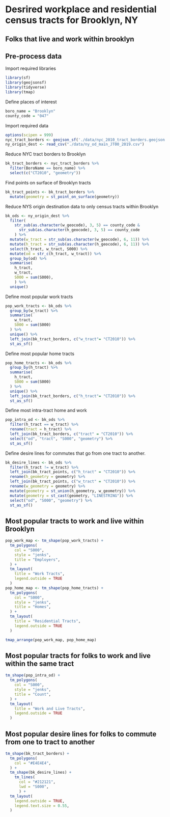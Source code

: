 # Desrired workplace and residential census tracts for Brooklyn, NY
## Folks that live and work within brooklyn

## Pre-process data
Import required libraries
```r
library(sf)
library(geojsonsf)
library(tidyverse)
library(tmap)
```

Define places of interest
```r
boro_name = "Brooklyn"
county_code = "047"
```

Import required data
```r
options(scipen = 999)
nyc_tract_borders <- geojson_sf('./data/nyc_2010_tract_borders.geojson')
ny_origin_dest <- read_csv("./data/ny_od_main_JT00_2019.csv")
```

Reduce NYC tract borders to Brooklyn
```r
bk_tract_borders <- nyc_tract_borders %>%
  filter(BoroName == boro_name) %>%
  select(c("CT2010", "geometry"))
```

Find points on surface of Brooklyn tracts
```r
bk_tract_points <- bk_tract_borders %>%
  mutate(geometry = st_point_on_surface(geometry))
```

Reduce NYS origin destination data to only census tracts within Brooklyn
```r
bk_ods <- ny_origin_dest %>%
  filter(
    str_sub(as.character(w_geocode), 3, 5) == county_code &
      str_sub(as.character(h_geocode), 3, 5) == county_code
    ) %>%
  mutate(w_tract = str_sub(as.character(w_geocode), 6, 11)) %>%
  mutate(h_tract = str_sub(as.character(h_geocode), 6, 11)) %>%
  select(h_tract, w_tract, S000) %>%
  mutate(od = str_c(h_tract, w_tract)) %>%
  group_by(od) %>%
  summarise(
    h_tract,
    w_tract,
    S000 = sum(S000),
    ) %>%
  unique()
```

Define most popular work tracts
```r
pop_work_tracts <- bk_ods %>%
  group_by(w_tract) %>%
  summarise(
    w_tract,
    S000 = sum(S000)
  ) %>%
  unique() %>%
  left_join(bk_tract_borders, c("w_tract"= "CT2010")) %>%
  st_as_sf()
```

Define most popular home tracts
```r
pop_home_tracts <- bk_ods %>%
  group_by(h_tract) %>%
  summarise(
    h_tract,
    S000 = sum(S000)
  ) %>%
  unique() %>%
  left_join(bk_tract_borders, c("h_tract"= "CT2010")) %>%
  st_as_sf()
```

Define most intra-tract home and work
```r
pop_intra_od <- bk_ods %>%
  filter(h_tract == w_tract) %>%
  rename(tract = h_tract) %>%
  left_join(bk_tract_borders, c("tract" = "CT2010")) %>%
  select("od", "tract", "S000", "geometry") %>%
  st_as_sf()
```

Define desire lines for commutes that go from one tract to another.
```r
bk_desire_lines <- bk_ods %>%
  filter(h_tract != w_tract) %>%
  left_join(bk_tract_points, c("h_tract" = "CT2010")) %>%
  rename(h_geometry = geometry) %>%
  left_join(bk_tract_points, c("w_tract" = "CT2010")) %>%
  rename(w_geometry = geometry) %>%
  mutate(geometry = st_union(h_geometry, w_geometry)) %>%
  mutate(geometry = st_cast(geometry, "LINESTRING")) %>%
  select("od", "S000", "geometry") %>%
  st_as_sf()
```

## Most popular tracts to work and live within Brooklyn
```r
pop_work_map <- tm_shape(pop_work_tracts) +
  tm_polygons(
    col = "S000",
    style = "jenks",
    title = "Employers",
  ) + 
  tm_layout(
    title = "Work Tracts",
    legend.outside = TRUE
  )
pop_home_map <- tm_shape(pop_home_tracts) +
  tm_polygons(
    col = "S000",
    style = "jenks",
    title = "Homes",
  ) + 
  tm_layout(
    title = "Residential Tracts",
    legend.outside = TRUE
  )

tmap_arrange(pop_work_map, pop_home_map)
```

## Most popular tracts for folks to work and live within the same tract
```r
tm_shape(pop_intra_od) +
  tm_polygons(
    col = "S000",
    style = "jenks",
    title = "Count",
  ) + 
  tm_layout(
    title = "Work and Live Tracts",
    legend.outside = TRUE
  )
```

## Most popular desire lines for folks to commute from one to tract to another
```r
tm_shape(bk_tract_borders) +
  tm_polygons(
    col = "#E4E4E4",
  ) +
  tm_shape(bk_desire_lines) +
    tm_lines(
      col = "#212121",
      lwd = "S000",
      ) +
  tm_layout(
    legend.outside = TRUE,
    legend.text.size = 0.55,
  )
```